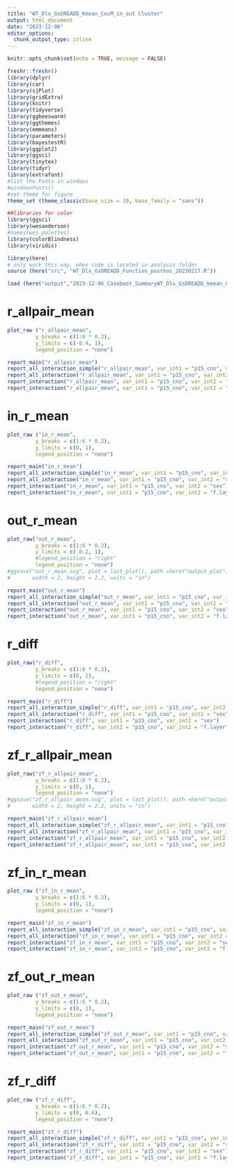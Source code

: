 ---
title: "WT_Dlx_GsDREADD_Kmean_CovM_in_out Cluster"
output: html_document
date: "2023-12-06"
editor_options: 
  chunk_output_type: inline
---

```{r setup, include=FALSE}
knitr::opts_chunk$set(echo = TRUE, message = FALSE)

freshr::freshr()
library(dplyr)
library(car)
library(sjPlot)
library(gridExtra)
library(knitr)
library(tidyverse)
library(ggbeeswarm)
library(ggthemes)
library(emmeans)
library(parameters)
library(bayestestR)
library(ggplot2)
library(ggsci)
library(tinytex)
library(tidyr)
library(extrafont)
#list the Fonts in windows
#windowsFonts()
#set-theme for figure
theme_set (theme_classic(base_size = 10, base_family = "sans"))

##libraries for color
library(ggsci)
library(wesanderson)
#names(wes_palettes)
library(colorBlindness)
library(viridis)

library(here)
# only work this way, when code is located in analysis folder
source (here("src", "WT_Dlx_GsDREADD_Function_posthoc_20230217.R"))

load (here("output","2023-12-06_Caseboot_SummaryWT_Dlx_GsDREADD_kmean_CovM_Corr_in_outV2_20231204.RData"))
```



# r_allpair_mean
```{r,fig.width = 3, fig.asp = 1, echo=FALSE}
plot_raw ("r_allpair_mean",
         y_breaks = c(1:6 * 0.2), 
         y_limits = c(-0.4, 1), 
         legend_position = "none")
```

```{r}
report_main("r_allpair_mean")
report_all_interaction_simple("r_allpair_mean", var_int1 = "p15_cno", var_int2 = "sex", var_int3 = "f.layer")
report_all_interaction("r_allpair_mean", var_int1 = "p15_cno", var_int2 = "sex", var_int3 = "f.layer")
report_interaction("r_allpair_mean", var_int1 = "p15_cno", var_int2 = "sex")
report_interaction("r_allpair_mean", var_int1 = "p15_cno", var_int2 = "f.layer")
```


# in_r_mean
```{r,fig.width = 3, fig.asp = 1,echo=FALSE}

plot_raw ("in_r_mean",
         y_breaks = c(1:6 * 0.2), 
         y_limits = c(0, 1), 
         legend_position = "none")
```

```{r}
report_main("in_r_mean")
report_all_interaction_simple("in_r_mean", var_int1 = "p15_cno", var_int2 = "sex", var_int3 = "f.layer")
report_all_interaction("in_r_mean", var_int1 = "p15_cno", var_int2 = "sex", var_int3 = "f.layer")
report_interaction("in_r_mean", var_int1 = "p15_cno", var_int2 = "sex")
report_interaction("in_r_mean", var_int1 = "p15_cno", var_int2 = "f.layer")
```

# out_r_mean
```{r, fig.width = 3, fig.asp = 1, ,echo=FALSE}

plot_raw("out_r_mean",
         y_breaks = c(1:6 * 0.2), 
         y_limits = c(-0.2, 1), 
         #legend_position = "right"
         legend_position = "none")
#ggsave("out_r_mean.svg", plot = last_plot(), path =here("output_plot"),
#       width = 2, height = 2.2, units = "in")
```

```{r}
report_main("out_r_mean")
report_all_interaction_simple("out_r_mean", var_int1 = "p15_cno", var_int2 = "sex", var_int3 = "f.layer")
report_all_interaction("out_r_mean", var_int1 = "p15_cno", var_int2 = "sex", var_int3 = "f.layer")
report_interaction("out_r_mean", var_int1 = "p15_cno", var_int2 = "sex")
report_interaction("out_r_mean", var_int1 = "p15_cno", var_int2 = "f.layer")
```

# r_diff
```{r, fig.width = 3, fig.asp = 1}

plot_raw("r_diff",
         y_breaks = c(1:6 * 0.2), 
         y_limits = c(0, 1), 
         #legend_position = "right"
         legend_position = "none")

```

```{r}
report_main("r_diff")
report_all_interaction_simple("r_diff", var_int1 = "p15_cno", var_int2 = "sex", var_int3 = "f.layer")
report_all_interaction("r_diff", var_int1 = "p15_cno", var_int2 = "sex", var_int3 = "f.layer")
report_interaction("r_diff", var_int1 = "p15_cno", var_int2 = "sex")
report_interaction("r_diff", var_int1 = "p15_cno", var_int2 = "f.layer")
```




# zf_r_allpair_mean
```{r, fig.width = 3, fig.asp = 1, echo=FALSE}

plot_raw("zf_r_allpair_mean",
         y_breaks = c(1:6 * 0.2), 
         y_limits = c(0, 1), 
         legend_position = "none")
#ggsave("zf_r_allpair_mean.svg", plot = last_plot(), path =here("output_plot"),
#       width = 2, height = 2.2, units = "in")


```

```{r}
report_main("zf_r_allpair_mean")
report_all_interaction_simple("zf_r_allpair_mean", var_int1 = "p15_cno", var_int2 = "sex", var_int3 = "f.layer")
report_all_interaction("zf_r_allpair_mean", var_int1 = "p15_cno", var_int2 = "sex", var_int3 = "f.layer")
report_interaction("zf_r_allpair_mean", var_int1 = "p15_cno", var_int2 = "sex")
report_interaction("zf_r_allpair_mean", var_int1 = "p15_cno", var_int2 = "f.layer")
```


# zf_in_r_mean
```{r, fig.width = 3, fig.asp = 1, echo=FALSE}
plot_raw ("zf_in_r_mean",
         y_breaks = c(1:6 * 0.2), 
         y_limits = c(0, 1), 
         legend_position = "none")


```

```{r}
report_main("zf_in_r_mean")
report_all_interaction_simple("zf_in_r_mean", var_int1 = "p15_cno", var_int2 = "sex", var_int3 = "f.layer")
report_all_interaction("zf_in_r_mean", var_int1 = "p15_cno", var_int2 = "sex", var_int3 = "f.layer")
report_interaction("zf_in_r_mean", var_int1 = "p15_cno", var_int2 = "sex")
report_interaction("zf_in_r_mean", var_int1 = "p15_cno", var_int2 = "f.layer")
```


# zf_out_r_mean
```{r, fig.width = 3, fig.asp = 1, echo = FALSE}
plot_raw ("zf_out_r_mean",
         y_breaks = c(1:6 * 0.2), 
         y_limits = c(0, 1), 
         legend_position = "none")
```

```{r}
report_main("zf_out_r_mean")
report_all_interaction_simple("zf_out_r_mean", var_int1 = "p15_cno", var_int2 = "sex", var_int3 = "f.layer")
report_all_interaction("zf_out_r_mean", var_int1 = "p15_cno", var_int2 = "sex", var_int3 = "f.layer")
report_interaction("zf_out_r_mean", var_int1 = "p15_cno", var_int2 = "sex")
report_interaction("zf_out_r_mean", var_int1 = "p15_cno", var_int2 = "f.layer")
```


# zf_r_diff
```{r, fig.width = 3, fig.asp = 1, echo=FALSE}
plot_raw ("zf_r_diff",
         y_breaks = c(1:6 * 0.2), 
         y_limits = c(0, 0.6), 
         legend_position = "none")
```

```{r}
report_main("zf_r_diff")
report_all_interaction_simple("zf_r_diff", var_int1 = "p15_cno", var_int2 = "sex", var_int3 = "f.layer")
report_all_interaction("zf_r_diff", var_int1 = "p15_cno", var_int2 = "sex", var_int3 = "f.layer")
report_interaction("zf_r_diff", var_int1 = "p15_cno", var_int2 = "sex")
report_interaction("zf_r_diff", var_int1 = "p15_cno", var_int2 = "f.layer")
```

